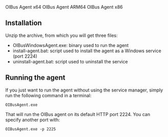 
<div style={{
  display: "flex",
  justifyContent: "space-around"
}}>
  <DownloadButton link='https://github.com/OptimistikSAS/OIBusAgentRelease/releases/latest/download/oibus-agent-win_x64.zip'>
    OIBus Agent x64
  </DownloadButton>

  <DownloadButton link='https://github.com/OptimistikSAS/OIBusAgentRelease/releases/latest/download/oibus-agent-win_arm64.zip'>
    OIBus Agent ARM64
  </DownloadButton>

  <DownloadButton link='https://github.com/OptimistikSAS/OIBusAgentRelease/releases/latest/download/oibus-agent-win_x86.zip'>
    OIBus Agent x86
  </DownloadButton>
</div>

## Installation
Unzip the archive, from which you will get three files:
- OIBusWindowsAgent.exe: binary used to run the agent
- install-agent.bat: script used to install the agent as a Windows service (port 2224)
- uninstall-agent.bat: script used to uninstall the service

## Running the agent
If you just want to run the agent without using the service manager, simply run the following command in a terminal:

`OIBusAgent.exe`

That will run the OIBus agent on its default HTTP port 2224. You can specify another port with:

`OIBusAgent.exe -p 2225`